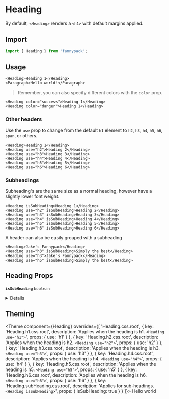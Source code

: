 
# Heading

By default, `<Heading>` renders a `<h1>` with default margins applied.

## Import

```jsx
import { Heading } from 'fannypack';
```

## Usage

```jsx-live
<Heading>Heading 1</Heading>
<Paragraph>Hello world!</Paragraph>
```

> Remember, you can also specify different colors with the `color` prop.

```jsx-live
<Heading color="success">Heading 1</Heading>
<Heading color="danger">Heading 1</Heading>
```

### Other headers

Use the `use` prop to change from the default `h1` element to `h2`, `h3`, `h4`, `h5`, `h6`, `span`, or others.

```jsx-live
<Heading>Heading 1</Heading>
<Heading use="h2">Heading 2</Heading>
<Heading use="h3">Heading 3</Heading>
<Heading use="h4">Heading 4</Heading>
<Heading use="h5">Heading 5</Heading>
<Heading use="h6">Heading 6</Heading>
```

### Subheadings

Subheading's are the same size as a normal heading, however have a slightly lower font weight.

```jsx-live
<Heading isSubHeading>Heading 1</Heading>
<Heading use="h2" isSubHeading>Heading 2</Heading>
<Heading use="h3" isSubHeading>Heading 3</Heading>
<Heading use="h4" isSubHeading>Heading 4</Heading>
<Heading use="h5" isSubHeading>Heading 5</Heading>
<Heading use="h6" isSubHeading>Heading 6</Heading>
```

A header can also be easily grouped with a subheading

```jsx-live
<Heading>Jake's Fannypack</Heading>
<Heading use="h3" isSubHeading>Simply the best</Heading>
<Heading use="h3">Jake's Fannypack</Heading>
<Heading use="h5" isSubHeading>Simply the best</Heading>
```

## Heading Props

<!-- Automatically generated -->

**<Code marginRight="major-1">isSubHeading</Code>** <Code fontSize="150" palette="primary">boolean</Code> 

<Box marginBottom="major-4" />

<details><Box use="summary" marginBottom="major-2">Inherits <code><strong>Box</strong></code> props</Box>

**<Code marginRight="major-1">use</Code>**  

<Code isBlock palette="primary" fontSize="150" padding="minor-1" marginBottom="major-2">
{`string
  | (ComponentClass<any, any> & { useProps: any; })
  | (FunctionComponent<any> & { useProps: any; })`}
</Code>

<Box marginBottom="major-4" />

**<Code marginRight="major-1">className</Code>** <Code fontSize="150" palette="primary">string</Code> 

<Box marginBottom="major-4" />

**<Code marginRight="major-1">children</Code>**  

<Code isBlock palette="primary" fontSize="150" padding="minor-1" marginBottom="major-2">
{`string
  | number
  | boolean
  | {}
  | ReactElement<any, string
  | ((props: any) => ReactElement<any, string
  | ...
  | (new (props: any) => Component<any, any, any>)>)
  | (new (props: any) => Component<any, any, any>)>
  | ReactNodeArray
  | ReactPortal
  | ((props: BoxProps) => ReactNode)`}
</Code>

<Box marginBottom="major-4" />

**<Code marginRight="major-1">altitude</Code>** <Code fontSize="150" palette="primary">string</Code> 

<Box marginBottom="major-4" />

**<Code marginRight="major-1">variant</Code>** <Code fontSize="150" palette="primary">string</Code> 

<Box marginBottom="major-4" />

**<Code marginRight="major-1">showBreakpoint</Code>** <Code fontSize="150" palette="primary">string</Code> 

<Box marginBottom="major-4" />

**<Code marginRight="major-1">hiddenBreakpoint</Code>** <Code fontSize="150" palette="primary">string</Code> 

<Box marginBottom="major-4" />

**<Code marginRight="major-1">overrides</Code>**  

<Code isBlock palette="primary" fontSize="150" padding="minor-1" marginBottom="major-2">
{`{
  altitudes?: AltitudesThemeConfig;
  borders?: BordersThemeConfig;
  borderRadii?: BorderRadiiThemeConfig;
  breakpoints?: BreakpointsThemeConfig;
  fontSizes?: FontSizeThemeConfig;
  fontWeights?: FontWeightsThemeConfig;
  ... 80 more ...;
  Template?: TemplateThemeConfig;
}`}
</Code>

<Box marginBottom="major-4" />

**<Code marginRight="major-1">elementRef</Code>** <Code fontSize="150" palette="primary">((instance: any) =&#62; void) | RefObject&#60;any&#62;</Code> 

<Box marginBottom="major-4" />

**<Code marginRight="major-1">themeKey</Code>** <Code fontSize="150" palette="primary">string</Code> 

<Box marginBottom="major-4" />

</details>
            

## Theming

<Theme
  component={Heading}
  overrides={[
    'Heading.css.root',
    {
      key: 'Heading.h1.css.root',
      description: 'Applies when the heading is h1. `<Heading use="h1">`',
      props: { use: 'h1' }
    },
    {
      key: 'Heading.h2.css.root',
      description: 'Applies when the heading is h2. `<Heading use="h2">`',
      props: { use: 'h2' }
    },
    {
      key: 'Heading.h3.css.root',
      description: 'Applies when the heading is h3. `<Heading use="h3">`',
      props: { use: 'h3' }
    },
    {
      key: 'Heading.h4.css.root',
      description: 'Applies when the heading is h4. `<Heading use="h4">`',
      props: { use: 'h4' }
    },
    {
      key: 'Heading.h5.css.root',
      description: 'Applies when the heading is h5. `<Heading use="h5">`',
      props: { use: 'h5' }
    },
    {
      key: 'Heading.h6.css.root',
      description: 'Applies when the heading is h6. `<Heading use="h6">`',
      props: { use: 'h6' }
    },
    {
      key: 'Heading.subHeading.css.root',
      description: 'Applies for sub-headings. `<Heading isSubHeading>`',
      props: { isSubHeading: true }
    }
  ]}>
  Hello world
</Theme>
